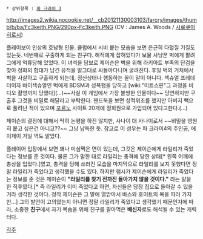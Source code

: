  * 상위항목 : [[파 크라이 3]]

{{{+1 '''Keith Ramsay''' }}}

http://images2.wikia.nocookie.net/__cb20121130003103/farcry/images/thumb/b/ba/Fc3keith.PNG/290px-Fc3keith.PNG
(CV : James A. Woods / [[시로쿠마 히로시]])

플레이보이 인상의 호남형 인물. 클럽에서 시비 붙는 모습을 보면 은근히 다혈질 기질도 있는듯. 네번째로 구출하게 되는 친구다. 
해적에게 잡혀있다가 보물 사냥꾼 벅에게 팔려 그에게 억류당해 있었다. 이 녀석을 담보로 제이슨은 벅을 위해 라키아트 부족의 단검을 찾아 정화의 함대가 남긴 유적을 말그대로 싸돌아다니며 굴려진다. 후일 벅의 거처에서 벅을 사살하고 구출하게 되는데, 정신상태나 행동하는 꼴이 말이 아니다. 섹슈얼 프레데터이자 바이섹슈얼인 벅에게 BDSM과 성폭행을 당하고 [wiki:"미트스핀"그 과정을 비디오 촬영까지 당했다](...)~~사실 이 게임에서 가장 불쌍한 인물이다~~ 당연하지만 구출후 그것을 비밀로 해달라고 부탁한다. 핸드북을 보면 성적위조를 했지만 아버지 빽으로 풀려난 적이 있으며 [[포르노]] 사이트 20개에 정회원으로 가입되어 있다고한다.(...) 

제이슨의 결정에 대해서 딱히 논평을 하진 않지만, 사나이 대 사나이로서 ~~비밀을 영원히 뭍고 싶은건 아니고??~~ 그냥 납득한 듯. 
참고로 이 성우는 파 크라이4의 주인공, 에이제이 가일 역도 맡았다.

플레이어 입장에서 보면 꽤나 미심쩍은 면이 있는데, 그것은 제이슨에게 라일리가 죽었다는 정보를 준 것이다. 물론 그가 말한 대로 라일리는 총격에 당한 상태[* 왼쪽 어깨에 총상을 입었다.]였고, 총격을 당해 쓰러진 모습을 마지막으로 라일리를 보지 못했다면 정말 라일리가 죽었다고 생각했을 수도 있다. 하지만 램시가 제이슨에게 라일리가 죽었다는 정보를 준 것은 제이슨이 '''"라일리를 찾기 전까진 돌아가지 않을 것이다."''' 라는 말을 한 직후였다.[* 즉 라일리가 이미 죽었다고 하면, 자신들은 당장 집으로 돌아갈 수 있을거라 생각한 것이다. 정작 제이슨은 그 말에 열받아서 바스와 호이트의 목을 따러 가지만…] 그의 발언이 고의였는지 아니면 정말 라일리가 죽었다고 생각했기 때문인지에 따라, 소중한 '''친구'''에서 자기 목숨을 위해 친구를 팔아먹은 '''배신자'''로도 해석될 수 있는 캐릭터다.

[[각주]]
